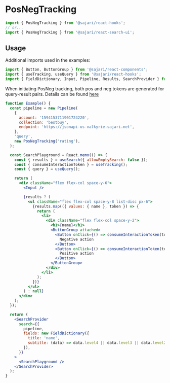 
<SEO
  title="PosNeg Tracking"
  description="PosNeg tracking refers to the recording of variably weighted user interactions with search results."
/>

# PosNegTracking

```js
import { PosNegTracking } from '@sajari/react-hooks';
// or...
import { PosNegTracking } from '@sajari/react-search-ui';
```

## Usage

Additional imports used in the examples:

```js
import { Button, ButtonGroup } from '@sajari/react-components';
import { useTracking, useQuery } from '@sajari/react-hooks';
import { FieldDictionary, Input, Pipeline, Results, SearchProvider } from '@sajari/react-search-ui';
```

When initiating PosNeg tracking, both pos and neg tokens are generated for query-result pairs. Details can be found [here](https://www.sajari.com/docs/user-guide/analytics/posneg-tracking/)

```jsx
function Example() {
  const pipeline = new Pipeline(
    {
      account: '1594153711901724220',
      collection: 'bestbuy',
      endpoint: 'https://jsonapi-us-valkyrie.sajari.net',
    },
    'query',
    new PosNegTracking('rating'),
  );

  const SearchPlayground = React.memo(() => {
    const { results } = useSearch({ allowEmptySearch: false });
    const { consumeInteractionToken } = useTracking();
    const { query } = useQuery();

    return (
      <div className="flex flex-col space-y-6">
        <Input />

        {results ? (
          <ul className="flex flex-col space-y-8 list-disc px-6">
            {results.map(({ values: { name }, token }) => {
              return (
                <li>
                  <div className="flex flex-col space-y-2">
                    <h1>{name}</h1>
                    <ButtonGroup attached>
                      <Button onClick={() => consumeInteractionToken(token.neg, 'productView', 1)}>
                        Negative action
                      </Button>
                      <Button onClick={() => consumeInteractionToken(token.pos, 'productView', 1)}>
                        Positive action
                      </Button>
                    </ButtonGroup>
                  </div>
                </li>
              );
            })}
          </ul>
        ) : null}
      </div>
    );
  });

  return (
    <SearchProvider
      search={{
        pipeline,
        fields: new FieldDictionary({
          title: 'name',
          subtitle: (data) => data.level4 || data.level3 || data.level2 || data.level1 || data.brand,
        }),
      }}
    >
      <SearchPlayground />
    </SearchProvider>
  );
}
```
